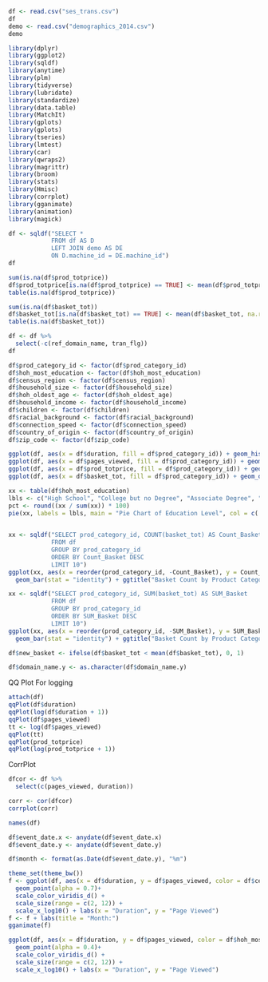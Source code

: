 ```r
df <- read.csv("ses_trans.csv")
df
demo <- read.csv("demographics_2014.csv")
demo
```
```r
library(dplyr)
library(ggplot2)
library(sqldf)
library(anytime)
library(plm)
library(tidyverse)
library(lubridate)
library(standardize)
library(data.table)
library(MatchIt)
library(gplots) 
library(gplots)
library(tseries)
library(lmtest)
library(car)
library(qwraps2)
library(magrittr)
library(broom)
library(stats)
library(Hmisc)
library(corrplot)
library(gganimate)
library(animation)
library(magick)
```
```r
df <- sqldf("SELECT *
            FROM df AS D
            LEFT JOIN demo AS DE
            ON D.machine_id = DE.machine_id")
df
```

```r
sum(is.na(df$prod_totprice))
df$prod_totprice[is.na(df$prod_totprice) == TRUE] <- mean(df$prod_totprice, na.rm = TRUE)
table(is.na(df$prod_totprice))
```

```r
sum(is.na(df$basket_tot))
df$basket_tot[is.na(df$basket_tot) == TRUE] <- mean(df$basket_tot, na.rm = TRUE)
table(is.na(df$basket_tot))
```



```r
df <- df %>%
  select(-c(ref_domain_name, tran_flg))
df
```


```r
df$prod_category_id <- factor(df$prod_category_id)
df$hoh_most_education <- factor(df$hoh_most_education)
df$census_region <- factor(df$census_region)
df$household_size <- factor(df$household_size)
df$hoh_oldest_age <- factor(df$hoh_oldest_age)
df$household_income <- factor(df$household_income)
df$children <- factor(df$children)
df$racial_background <- factor(df$racial_background)
df$connection_speed <- factor(df$connection_speed)
df$country_of_origin <- factor(df$country_of_origin)
df$zip_code <- factor(df$zip_code)
```

```r
ggplot(df, aes(x = df$duration, fill = df$prod_category_id)) + geom_histogram(bins = 100)
ggplot(df, aes(x = df$pages_viewed, fill = df$prod_category_id)) + geom_histogram(bins = 100)
ggplot(df, aes(x = df$prod_totprice, fill = df$prod_category_id)) + geom_histogram(bins = 100)
ggplot(df, aes(x = df$basket_tot, fill = df$prod_category_id)) + geom_density()
```

```r
xx <- table(df$hoh_most_education)
lbls <- c("High School", "College but no Degree", "Associate Degree", "Bachelor", "Grad", "Missing")
pct <- round((xx / sum(xx)) * 100)
pie(xx, labels = lbls, main = "Pie Chart of Education Level", col = c('bisque4', 'coral', 'aquamarine1',
                                                                      'goldenrod1','deeppink2','darkslategray4'))
```

```r
xx <- sqldf("SELECT prod_category_id, COUNT(basket_tot) AS Count_Basket
            FROM df
            GROUP BY prod_category_id
            ORDER BY Count_Basket DESC
            LIMIT 10")
ggplot(xx, aes(x = reorder(prod_category_id, -Count_Basket), y = Count_Basket, fill = prod_category_id)) +
  geom_bar(stat = "identity") + ggtitle("Basket Count by Product Category (Top 10)") + xlab("Product Category") + ylab('Basket Count')
```
```r
xx <- sqldf("SELECT prod_category_id, SUM(basket_tot) AS SUM_Basket
            FROM df
            GROUP BY prod_category_id
            ORDER BY SUM_Basket DESC
            LIMIT 10")
ggplot(xx, aes(x = reorder(prod_category_id, -SUM_Basket), y = SUM_Basket, fill = prod_category_id)) +
  geom_bar(stat = "identity") + ggtitle("Basket Count by Product Category (Top 10)") + xlab("Product Category") + ylab('Basket Sum')
```


```r
df$new_basket <- ifelse(df$basket_tot < mean(df$basket_tot), 0, 1)
```

```r
df$domain_name.y <- as.character(df$domain_name.y)
```

QQ Plot For logging
```r
attach(df)
qqPlot(df$duration)
qqPlot(log(df$duration + 1))
qqPlot(df$pages_viewed)
tt <- log(df$pages_viewed)
qqPlot(tt)
qqPlot(prod_totprice)
qqPlot(log(prod_totprice + 1))
```
CorrPlot
```r
dfcor <- df %>%
  select(c(pages_viewed, duration))
```

```r
corr <- cor(dfcor)
corrplot(corr)
```

```r
names(df)
```

```r
df$event_date.x <- anydate(df$event_date.x)
df$event_date.y <- anydate(df$event_date.y)
```
```r
df$month <- format(as.Date(df$event_date.y), "%m")
```

```r
theme_set(theme_bw())
f <- ggplot(df, aes(x = df$duration, y = df$pages_viewed, color = df$census_region, size = df$duration, frame = df$month)) + 
  geom_point(alpha = 0.7)+
  scale_color_viridis_d() +
  scale_size(range = c(2, 12)) +
  scale_x_log10() + labs(x = "Duration", y = "Page Viewed")
f <- f + labs(title = "Month:")
gganimate(f)
```
```r
ggplot(df, aes(x = df$duration, y = df$pages_viewed, color = df$hoh_most_education, size = df$duration)) + 
  geom_point(alpha = 0.4)+
  scale_color_viridis_d() +
  scale_size(range = c(2, 12)) +
  scale_x_log10() + labs(x = "Duration", y = "Page Viewed")
```









